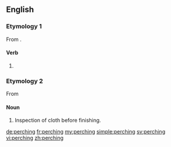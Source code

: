 ==English==

===Etymology 1===
From {{term|perch|lang=en}}.

====Verb====
{{head|en|present participle}}

# {{present participle of|perch|lang=en}}

===Etymology 2===
From {{term|perch||a rack over which cloth is suspended for inspection}}

====Noun====
{{en-noun|-}}

# {{context|textiles|lang=en}} Inspection of cloth before finishing.

[[de:perching]]
[[fr:perching]]
[[my:perching]]
[[simple:perching]]
[[sv:perching]]
[[vi:perching]]
[[zh:perching]]
